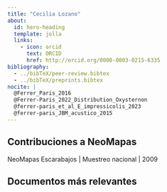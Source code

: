 ```yaml
---
title: "Cecilia Lozano"
about:
  id: hero-heading
  template: jolla
  links:
    - icon: orcid
      text: ORCID
      href: http://orcid.org/0000-0003-0215-6335
bibliography: 
  - ../bibTeX/peer-review.bibtex
  - ../bibTeX/preprints.bibtex
nocite: |
  @Ferrer_Paris_2016
  @Ferrer-Paris_2022_Distribution_Oxysternon
  @ferrer-paris_et_al_E_impressicolis_2023
  @ferrer-paris_JBM_acustico_2015
---
```


:::{#hero-heading}


## Contribuciones a NeoMapas

NeoMapas Escarabajos | Muestreo nacional | 2009

:::
 



## Documentos más relevantes

::: {#refs}
:::